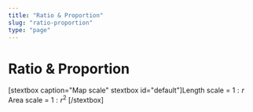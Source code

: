 ```yaml
---
title: "Ratio & Proportion"
slug: "ratio-proportion"
type: "page"
---
```


# Ratio & Proportion
[stextbox caption="Map scale" stextbox id="default"]Length scale = $1:r$
Area scale = $1:r^2$
[/stextbox]